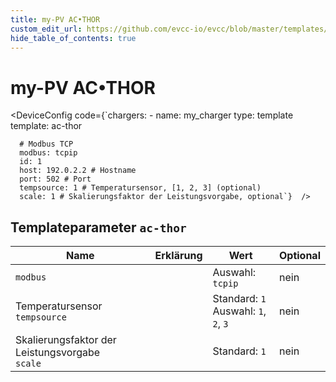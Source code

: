 ```yaml
---
title: my-PV AC•THOR
custom_edit_url: https://github.com/evcc-io/evcc/blob/master/templates/definition/charger/ac-thor.yaml
hide_table_of_contents: true
---
```



# my-PV AC•THOR

<DeviceFeatures features="sponsorship" />

<DeviceConfig code={`chargers:
    - name: my_charger
      type: template
      template: ac-thor
      
      # Modbus TCP
      modbus: tcpip
      id: 1
      host: 192.0.2.2 # Hostname
      port: 502 # Port
      tempsource: 1 # Temperatursensor, [1, 2, 3] (optional)
      scale: 1 # Skalierungsfaktor der Leistungsvorgabe, optional`}  />

## Templateparameter `ac-thor`

| Name | Erklärung | Wert | Optional |
|-----------|-----------|------|----------|
| `modbus` |  | Auswahl: `tcpip` | nein |
| Temperatursensor<br/>`tempsource` |  | Standard: `1`<br/>Auswahl: `1`, `2`, `3` | nein |
| Skalierungsfaktor der Leistungsvorgabe<br/>`scale` |  | Standard: `1` | nein |

<SponsorshipRequired />

